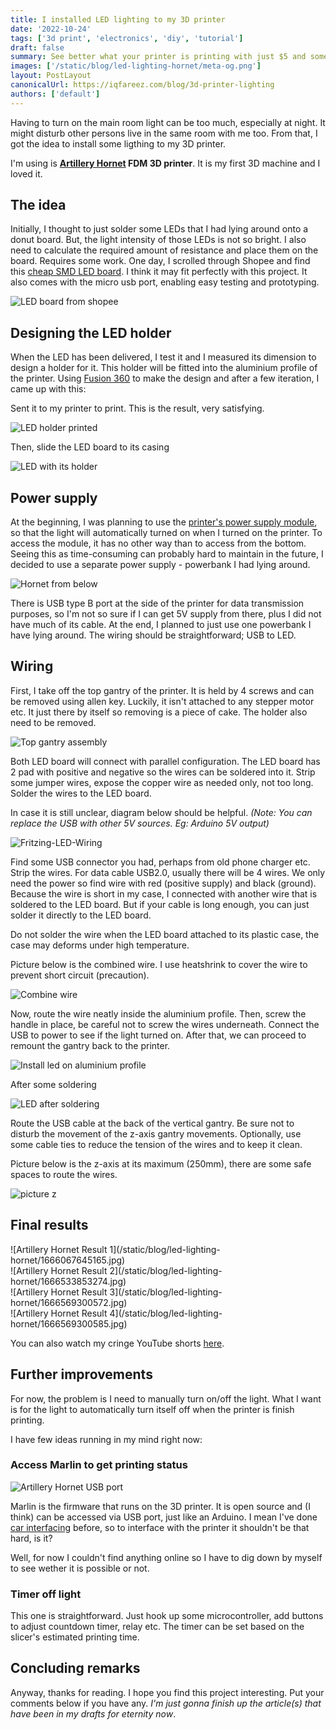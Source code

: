 ```yaml
---
title: I installed LED lighting to my 3D printer
date: '2022-10-24'
tags: ['3d print', 'electronics', 'diy', 'tutorial']
draft: false
summary: See better what your printer is printing with just $5 and some electronics skill
images: ['/static/blog/led-lighting-hornet/meta-og.png']
layout: PostLayout
canonicalUrl: https://iqfareez.com/blog/3d-printer-lighting
authors: ['default']
---
```



Having to turn on the main room light can be too much, especially at night. It might disturb other persons
live in the same room with me too. From that, I got the idea to install some ligthing to my 3D printer.

I'm using is **[Artillery Hornet](https://my.cytron.io/p-artillery-hornet-3d-printer-partially-assembled-diy-kit?ref=99Y7TxrNIn6Jo) FDM 3D printer**. It is my first 3D machine and I loved it.

## The idea

Initially, I thought to just solder some LEDs that I had lying around onto a donut board. But, the light intensity of
those LEDs is not so bright. I also need to calculate the required amount of resistance and place them on the board. Requires
some work. One day, I scrolled through Shopee and find this [cheap SMD LED board](https://shopee.com.my/high-quality-5730-smd-5V-430mA~470mA-White-Mirco-Usb-5730-LED-lighting-panel-USB-mobile-light-Emergency-light-night-light-i.509537957.16270447789). I think it may fit perfectly
with this project. It also comes with the micro usb port, enabling easy testing and prototyping.

![LED board from shopee](/static/blog/led-lighting-hornet/1666067645345.jpg)

## Designing the LED holder

When the LED has been delivered, I test it and I measured its dimension to design a holder for it.
This holder will be fitted into the aluminium profile of the printer.
Using [Fusion 360](https://www.autodesk.com/products/fusion-360/personal) to make the design and after
a few iteration, I came up with this:

Sent it to my printer to print. This is the result, very satisfying.

![LED holder printed](/static/blog/led-lighting-hornet/1666067645325.jpg)

Then, slide the LED board to its casing

![LED with its holder](/static/blog/led-lighting-hornet/1666067645303.jpg)

## Power supply

At the beginning, I was planning to use the [printer's power supply module](https://images.squarespace-cdn.com/content/v1/5d88f1f13db677155dee50fa/1617719468295-I3YMBIDZQ6RI7GG86EPQ/P1299680.JPG?format=1000w), so that the light will automatically turned
on when I turned on the printer. To access the module, it has no other way than to access from the bottom. Seeing this as
time-consuming can probably hard to maintain in the future, I decided to use a separate power supply - powerbank I had lying around.

![Hornet from below](/static/blog/led-lighting-hornet/1666101448445.jpg)

There is USB type B port at the side of the printer for data transmission purposes, so I'm
not so sure if I can get 5V supply from there, plus I did not have much of its cable. At the end,
I planned to just use one powerbank I have lying around. The wiring should be straightforward; USB to LED.

## Wiring

First, I take off the top gantry of the printer. It is held by 4 screws and can be removed using allen key. Luckily, it isn't attached to any stepper motor etc. It just
there by itself so removing is a piece of cake. The holder also need to be removed.

![Top gantry assembly](/static/blog/led-lighting-hornet/IMG_20221010_124825.jpg)

Both LED board will connect with parallel configuration. The LED board has 2 pad with positive and negative so the wires can be soldered into it.
Strip some jumper wires, expose the copper wire as needed only, not too long. Solder the wires to the LED board.

In case it is still unclear, diagram below should be helpful. _(Note: You can replace the USB with other 5V sources. Eg: Arduino 5V output)_

![Fritzing-LED-Wiring](/static/blog/led-lighting-hornet/frizingLED_bb.png)

Find some USB connector you had, perhaps from old phone charger etc. Strip the wires. For data cable USB2.0, usually there will be 4 wires.
We only need the power so find wire with red (positive supply) and black (ground). Because the wire is short in my case, I connected with another wire
that is soldered to the LED board. But if your cable is long enough, you can just solder it directly to the LED board.

<Admonition type="warning">

Do not solder the wire when the LED board attached to its plastic case, the case may deforms under high temperature.

</Admonition>

Picture below is the combined wire. I use heatshrink to cover the wire to prevent short circuit (precaution).

![Combine wire](/static/blog/led-lighting-hornet/1666067645250.jpg)

Now, route the wire neatly inside the aluminium profile. Then, screw the handle in place, be careful not to screw the wires underneath.
Connect the USB to power to see if the light turned on. After that, we can proceed to remount the gantry back to the printer.

![Install led on aluminium profile](/static/blog/led-lighting-hornet/1666067645228.jpg)

After some soldering

![LED after soldering](/static/blog/led-lighting-hornet/1666067645188.jpg)

Route the USB cable at the back of the vertical gantry. Be sure not to disturb the movement of the z-axis gantry movements.
Optionally, use some cable ties to reduce the tension of the wires and to keep it clean.

Picture below is the z-axis at its maximum (250mm), there are some safe spaces to route the wires.

![picture z](/static/blog/led-lighting-hornet/1666532948627.jpg)

## Final results

<div className="flex flex-wrap -mx-2 overflow-hidden xl:-mx-2">
  <div className="my-1 px-2 w-full overflow-hidden xl:my-1 xl:px-2 xl:w-1/2">
    ![Artillery Hornet Result 1](/static/blog/led-lighting-hornet/1666067645165.jpg)
  </div>
  <div className="my-1 px-2 w-full overflow-hidden xl:my-1 xl:px-2 xl:w-1/2">
    ![Artillery Hornet Result 2](/static/blog/led-lighting-hornet/1666533853274.jpg)
  </div>
  <div className="my-1 px-2 w-full overflow-hidden xl:my-1 xl:px-2 xl:w-1/2">
    ![Artillery Hornet Result 3](/static/blog/led-lighting-hornet/1666569300572.jpg)
  </div>
  <div className="my-1 px-2 w-full overflow-hidden xl:my-1 xl:px-2 xl:w-1/2">
    ![Artillery Hornet Result 4](/static/blog/led-lighting-hornet/1666569300585.jpg)
  </div>
</div>

You can also watch my cringe YouTube shorts [here](https://youtube.com/shorts/v2FO43Tx3cg?feature=share).

## Further improvements

For now, the problem is I need to manually turn on/off the light.
What I want is for the light to automatically
turn itself off when the printer is finish printing.

I have few ideas running in my mind right now:

### Access Marlin to get printing status

![Artillery Hornet USB port](/static/blog/led-lighting-hornet/1666533853296.jpg)

Marlin is the firmware that runs on the 3D printer. It is open source and (I think) can be accessed via USB port,
just like an Arduino. I mean I've done [car interfacing](https://github.com/iqfareez/SCS-Intern/tree/main/CanBus-OBD) before, so to interface with the printer it shouldn't be that hard, is it?

Well, for now I couldn't find anything online so I have to dig down by myself to see wether it is possible or not.

### Timer off light

This one is straightforward. Just hook up some microcontroller, add buttons to adjust countdown timer, relay etc. The timer can be set based on the slicer's estimated printing time.

## Concluding remarks

Anyway, thanks for reading. I hope you find this project interesting. Put your comments below if you have any. _I'm just gonna finish up the article(s) that
have been in my drafts for eternity now_.
